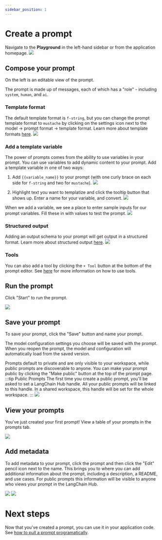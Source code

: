 ```yaml
---
sidebar_position: 1
---
```


# Create a prompt

Navigate to the **Playground** in the left-hand sidebar or from the application homepage.
![](./static/create_a_prompt/empty_playground.png)

## Compose your prompt

On the left is an editable view of the prompt.

The prompt is made up of messages, each of which has a "role" - including `system`, `human`, and `ai`.

### Template format

The default template format is `f-string`, but you can change the prompt template format to `mustache` by clicking on the settings icon next to the model -> prompt format -> template format. Learn more about template formats [here](../concepts#f-string-vs-mustache).
![](./static/create_a_prompt/template_format.png)

### Add a template variable

The power of prompts comes from the ability to use variables in your prompt. You can use variables to add dynamic content to your prompt.
Add a template variable in one of two ways:

1. Add `{{variable_name}}` to your prompt (with one curly brace on each side for `f-string` and two for `mustache`).
   ![](./static/create_a_prompt/prompt_with_variable.png)

2. Highlight text you want to templatize and click the tooltip button that shows up. Enter a name for your variable, and convert.
   ![](./static/create_a_prompt/convert_to_variable.gif)

When we add a variable, we see a place to enter sample inputs for our prompt variables. Fill these in with values to test the prompt.
![](./static/create_a_prompt/prompt_inputs.png)

### Structured output

Adding an output schema to your prompt will get output in a structured format. Learn more about structured output [here](../concepts#structured-output).
![](./static/create_a_prompt/structured_output.png)

### Tools

You can also add a tool by clicking the `+ Tool` button at the bottom of the prompt editor. See [here](../how_to_guides/use_tools) for more information on how to use tools.

## Run the prompt

Click "Start" to run the prompt.

![](./static/create_a_prompt/run.png)

## Save your prompt

To save your prompt, click the "Save" button and name your prompt.

The model configuration settings you choose will be saved with the prompt. When you reopen the prompt, the model and configuration will automatically load from the saved version.

Prompts default to private and are only visible to your workspace, while public prompts are discoverable to anyone. You can make your prompt public by clicking the "Make public" button at the top of the prompt page.
:::tip Public Prompts
The first time you create a public prompt, you'll be asked to set a LangChain Hub handle. All your public prompts will be linked to this handle. In a shared workspace, this handle will be set for the whole workspace.
:::
![](./static/create_a_prompt/public_handle.png)

## View your prompts

You've just created your first prompt! View a table of your prompts in the prompts tab.

![](./static/create_a_prompt/prompt_table.png)

## Add metadata

To add metadata to your prompt, click the prompt and then click the "Edit" pencil icon next to the name.
This brings you to where you can add additional information about the prompt, including a description, a README, and use cases.
For public prompts this information will be visible to anyone who views your prompt in the LangChain Hub.

![](./static/create_a_prompt/pencil.png)
![](./static/create_a_prompt/edit_prompt.png)

# Next steps

Now that you've created a prompt, you can use it in your application code. See [how to pull a prompt programatically](../how_to_guides/manage_prompts_programatically#pull-a-prompt).
